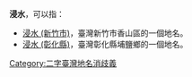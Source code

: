 '''浸水'''，可以指： 
*[[浸水_(新竹市)|浸水 (新竹市)]]，臺灣新竹市香山區的一個地名。
*[[浸水_(彰化縣)|浸水 (彰化縣)]]，臺灣彰化縣埔鹽鄉的一個地名。
{{disambig}}
[[Category:二字臺灣地名消歧義|Category:二字臺灣地名消歧義]]